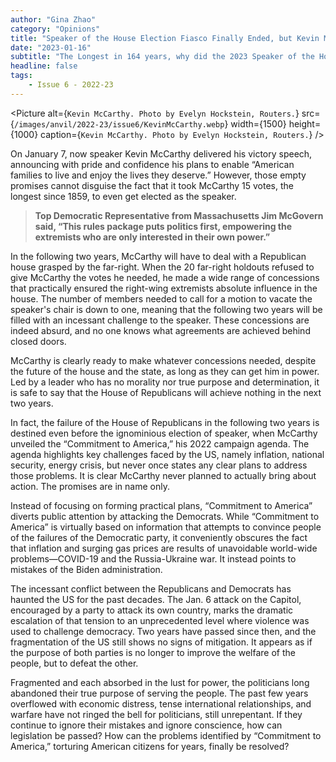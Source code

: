 ```yaml
---
author: "Gina Zhao"
category: "Opinions"
title: "Speaker of the House Election Fiasco Finally Ended, but Kevin McCarthy’s Woes Continue"
date: "2023-01-16"
subtitle: "The Longest in 164 years, why did the 2023 Speaker of the House Election evoke such great controversy?"
headline: false
tags:
    - Issue 6 - 2022-23
---
```


<Picture
alt={`Kevin McCarthy. Photo by Evelyn Hockstein, Routers.`}
src={`/images/anvil/2022-23/issue6/KevinMcCarthy.webp`}
width={1500}
height={1000}
caption={`Kevin McCarthy. Photo by Evelyn Hockstein, Routers.`}
/>

On January 7, now speaker Kevin McCarthy delivered his victory speech, announcing with pride and confidence his plans to enable “American families to live and enjoy the lives they deserve.” However, those empty promises cannot disguise the fact that it took McCarthy 15 votes, the longest since 1859, to even get elected as the speaker. 

> **Top Democratic Representative from Massachusetts Jim McGovern said, “This rules package puts politics first, empowering the extremists who are only interested in their own power.”**

In the following two years, McCarthy will have to deal with a Republican house grasped by the far-right. When the 20 far-right holdouts refused to give McCarthy the votes he needed, he made a wide range of concessions that practically ensured the right-wing extremists absolute influence in the house. The number of members needed to call for a motion to vacate the speaker's chair is down to one, meaning that the following two years will be filled with an incessant challenge to the speaker. These concessions are indeed absurd, and no one knows what agreements are achieved behind closed doors.

McCarthy is clearly ready to make whatever concessions needed, despite the future of the house and the state, as long as they can get him in power. Led by a leader who has no morality nor true purpose and determination, it is safe to say that the House of Republicans will achieve nothing in the next two years.

In fact, the failure of the House of Republicans in the following two years is destined even before the ignominious election of speaker, when McCarthy unveiled the “Commitment to America,” his 2022 campaign agenda. The agenda highlights key challenges faced by the US, namely inflation, national security, energy crisis, but never once states any clear plans to address those problems. It is clear McCarthy never planned to actually bring about action. The promises are in name only. 

Instead of focusing on forming practical plans, “Commitment to America” diverts public attention by attacking the Democrats. While “Commitment to America” is virtually based on information that attempts to convince people of the failures of the Democratic party, it conveniently obscures the fact that inflation and surging gas prices are results of unavoidable world-wide problems—COVID-19 and the Russia-Ukraine war. It instead points to mistakes of the Biden administration.

The incessant conflict between the Republicans and Democrats has haunted the US for the past decades. The Jan. 6 attack on the Capitol, encouraged by a party to attack its own country, marks the dramatic escalation of that tension to an unprecedented level where violence was used to challenge democracy. Two years have passed since then, and the fragmentation of the US still shows no signs of mitigation. It appears as if the purpose of both parties is no longer to improve the welfare of the people, but to defeat the other.

Fragmented and each absorbed in the lust for power, the politicians long abandoned their true purpose of serving the people. The past few years overflowed with economic distress, tense international relationships, and warfare have not ringed the bell for politicians, still unrepentant. If they continue to ignore their mistakes and ignore conscience, how can legislation be passed? How can the problems identified by “Commitment to America,” torturing American citizens for years, finally be resolved?
